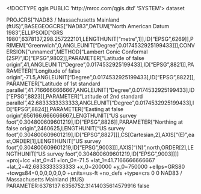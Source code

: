 <!DOCTYPE qgis PUBLIC 'http://mrcc.com/qgis.dtd' 'SYSTEM'>
<qgis version="3.34.2-Prizren">
  <identifier></identifier>
  <parentidentifier></parentidentifier>
  <language></language>
  <type>dataset</type>
  <title></title>
  <abstract></abstract>
  <links/>
  <dates/>
  <fees></fees>
  <encoding></encoding>
  <crs>
    <spatialrefsys nativeFormat="Wkt">
      <wkt>PROJCRS["NAD83 / Massachusetts Mainland (ftUS)",BASEGEOGCRS["NAD83",DATUM["North American Datum 1983",ELLIPSOID["GRS 1980",6378137,298.257222101,LENGTHUNIT["metre",1]],ID["EPSG",6269]],PRIMEM["Greenwich",0,ANGLEUNIT["Degree",0.0174532925199433]]],CONVERSION["unnamed",METHOD["Lambert Conic Conformal (2SP)",ID["EPSG",9802]],PARAMETER["Latitude of false origin",41,ANGLEUNIT["Degree",0.0174532925199433],ID["EPSG",8821]],PARAMETER["Longitude of false origin",-71.5,ANGLEUNIT["Degree",0.0174532925199433],ID["EPSG",8822]],PARAMETER["Latitude of 1st standard parallel",41.7166666666667,ANGLEUNIT["Degree",0.0174532925199433],ID["EPSG",8823]],PARAMETER["Latitude of 2nd standard parallel",42.6833333333333,ANGLEUNIT["Degree",0.0174532925199433],ID["EPSG",8824]],PARAMETER["Easting at false origin",656166.666666667,LENGTHUNIT["US survey foot",0.304800609601219],ID["EPSG",8826]],PARAMETER["Northing at false origin",2460625,LENGTHUNIT["US survey foot",0.304800609601219],ID["EPSG",8827]]],CS[Cartesian,2],AXIS["(E)",east,ORDER[1],LENGTHUNIT["US survey foot",0.304800609601219,ID["EPSG",9003]]],AXIS["(N)",north,ORDER[2],LENGTHUNIT["US survey foot",0.304800609601219,ID["EPSG",9003]]]]</wkt>
      <proj4>+proj=lcc +lat_0=41 +lon_0=-71.5 +lat_1=41.7166666666667 +lat_2=42.6833333333333 +x_0=200000 +y_0=750000 +ellps=GRS80 +towgs84=0,0,0,0,0,0,0 +units=us-ft +no_defs +type=crs</proj4>
      <srsid>0</srsid>
      <srid>0</srid>
      <authid></authid>
      <description>NAD83 / Massachusetts Mainland (ftUS)</description>
      <projectionacronym></projectionacronym>
      <ellipsoidacronym>PARAMETER:6378137:6356752.31414035614579916</ellipsoidacronym>
      <geographicflag>false</geographicflag>
    </spatialrefsys>
  </crs>
  <extent/>
</qgis>
